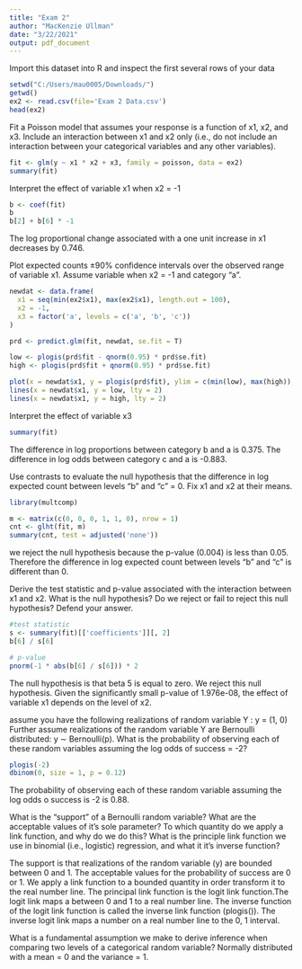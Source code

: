 ---
title: "Exam 2"
author: "MacKenzie Ullman"
date: "3/22/2021"
output: pdf_document
---

Import this dataset into R and inspect the first several rows of your data
```{r}
setwd("C:/Users/mau0005/Downloads/")
getwd()
ex2 <- read.csv(file='Exam 2 Data.csv')
head(ex2)
```


Fit a Poisson model that assumes your response is a function of x1, x2, and x3. Include an interaction between x1 and x2 only (i.e., do not include an interaction between your categorical variables and any other variables).

```{r}
fit <- glm(y ~ x1 * x2 + x3, family = poisson, data = ex2)
summary(fit)
```


Interpret the effect of variable x1 when x2 = -1
```{r}
b <- coef(fit)
b
b[2] + b[6] * -1
```
The log proportional change associated with a one unit increase in x1 decreases by 0.746. 


Plot expected counts ±90% confidence intervals over the observed range of variable x1. Assume variable when x2 = -1 and category "a".
```{r}
newdat <- data.frame(
  x1 = seq(min(ex2$x1), max(ex2$x1), length.out = 100),
  x2 = -1,
  x3 = factor('a', levels = c('a', 'b', 'c'))
)

prd <- predict.glm(fit, newdat, se.fit = T)

low <- plogis(prd$fit - qnorm(0.95) * prd$se.fit)
high <- plogis(prd$fit + qnorm(0.95) * prd$se.fit)

plot(x = newdat$x1, y = plogis(prd$fit), ylim = c(min(low), max(high)), type = 'l')
lines(x = newdat$x1, y = low, lty = 2)
lines(x = newdat$x1, y = high, lty = 2)
```


Interpret the effect of variable x3
```{r}
summary(fit)
```
The difference in log proportions between category b and a is 0.375. The difference in log odds between category c and a is -0.883.


Use contrasts to evaluate the null hypothesis that the difference in log expected count between levels "b" and "c" = 0. Fix x1 and x2 at their means.
```{r}
library(multcomp)
```
```{r}
m <- matrix(c(0, 0, 0, 1, 1, 0), nrow = 1)
cnt <- glht(fit, m)
summary(cnt, test = adjusted('none'))
```
we reject the null hypothesis because the p-value (0.004) is less than 0.05. Therefore the difference in log expected count between levels "b" and "c" is different than 0.


Derive the test statistic and p-value associated with the interaction between x1 and x2. What is the null hypothesis? Do we reject or fail to reject this null hypothesis? Defend your answer.
```{r}
#test statistic
s <- summary(fit)[['coefficients']][, 2]
b[6] / s[6]

# p-value
pnorm(-1 * abs(b[6] / s[6])) * 2
```
The null hypothesis is that beta 5 is equal to zero. We reject this null hypothesis. Given the significantly small p-value of 1.976e-08, the effect of variable x1 depends on the level of  x2.


assume you have the following realizations of random variable Y : y = (1, 0)
Further assume realizations of the random variable Y are Bernoulli distributed: y ∼ Bernoulli(p).
What is the probability of observing each of these random variables assuming the log odds of success = -2?
```{r}
plogis(-2)
dbinom(0, size = 1, p = 0.12)
```
The probability of observing each of these random variable assuming the log odds o success is -2 is 0.88. 


What is the "support" of a Bernoulli random variable? What are the acceptable values of it’s sole parameter? To which quantity do we apply a link function, and why do we do this? What is the principle link function we use in binomial (i.e., logistic) regression, and what it it’s inverse function?

The support is that realizations of the random variable (y) are bounded between 0 and 1. The acceptable values for the probability of success are 0 or 1. 
We apply a link function to a bounded quantity in order transform it to the real number line. The principal link function is the logit link function.The logit link maps a between 0 and 1 to a real number line. The inverse function of the logit link function is called the inverse link function (plogis()). The inverse logit link maps a number on a real number line to the 0, 1 interval. 


What is a fundamental assumption we make to derive inference when comparing two levels of a categorical random variable?
Normally distributed with a mean = 0 and the variance = 1.